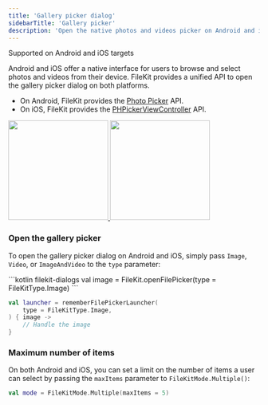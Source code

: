 ```yaml
---
title: 'Gallery picker dialog'
sidebarTitle: 'Gallery picker'
description: 'Open the native photos and videos picker on Android and iOS'
---
```


<Check>Supported on Android and iOS targets</Check>

Android and iOS offer a native interface for users to browse and select photos and videos from their device. FileKit provides a unified API to open the gallery picker dialog on both platforms.

- On Android, FileKit provides the [Photo Picker](https://developer.android.com/training/data-storage/shared/photopicker) API. 
- On iOS, FileKit provides the [PHPickerViewController](https://developer.apple.com/documentation/photokit/selecting-photos-and-videos-in-ios) API.

<div className="flex justify-center gap-6">
  <a href="https://developer.android.com/training/data-storage/shared/photopicker" target="_blank" className="border-transparent">
    <img height="200" width="200" noZoom src="https://developer.android.com/static/images/training/data-storage/kotlin-picker.gif" />
  </a>
  <a href="https://developer.apple.com/documentation/photokit/selecting-photos-and-videos-in-ios" target="_blank" className="border-transparent">
    <img height="200" width="200" noZoom src="https://miro.medium.com/v2/resize:fit:1400/format:webp/1*TzEgvuo17bT95aOJj1IuRg.png" />
  </a>
</div>

### Open the gallery picker

To open the gallery picker dialog on Android and iOS, simply pass `Image`, `Video`, or `ImageAndVideo` to the `type` parameter:

<CodeGroup>
```kotlin filekit-dialogs
val image = FileKit.openFilePicker(type = FileKitType.Image)
```

```kotlin filekit-dialogs-compose
val launcher = rememberFilePickerLauncher(
    type = FileKitType.Image,
) { image ->
    // Handle the image
}
```
</CodeGroup>

### Maximum number of items

On both Android and iOS, you can set a limit on the number of items a user can select by passing the `maxItems` parameter to `FileKitMode.Multiple()`:

```kotlin
val mode = FileKitMode.Multiple(maxItems = 5)
```

